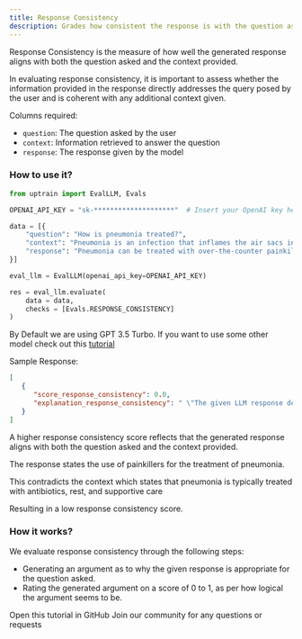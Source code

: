 ```yaml
---
title: Response Consistency
description: Grades how consistent the response is with the question asked as well as with the context provided.
---
```


Response Consistency is the measure of how well the generated response aligns with both the question asked and the context provided. 

In evaluating response consistency, it is important to assess whether the information provided in the response directly addresses the query posed by the user and is coherent with any additional context given.

Columns required:
- `question`: The question asked by the user
- `context`: Information retrieved to answer the question
- `response`: The response given by the model

### How to use it?

```python
from uptrain import EvalLLM, Evals

OPENAI_API_KEY = "sk-********************"  # Insert your OpenAI key here

data = [{
    "question": "How is pneumonia treated?",
    "context": "Pneumonia is an infection that inflames the air sacs in one or both lungs. It is typically treated with antibiotics, rest, and supportive care. The choice of antibiotics depends on the type of pneumonia and its severity."
    "response": "Pneumonia can be treated with over-the-counter painkillers, and rest is not necessary for recovery."
}]

eval_llm = EvalLLM(openai_api_key=OPENAI_API_KEY)

res = eval_llm.evaluate(
    data = data,
    checks = [Evals.RESPONSE_CONSISTENCY]
)
```
<Info>By Default we are using GPT 3.5 Turbo. If you want to use some other model check out this [tutorial](https://github.com/uptrain-ai/uptrain/blob/main/examples/open_source_evaluator_tutorial.ipynb)</Info>

Sample Response:
```json
[
   {
      "score_response_consistency": 0.0,
      "explanation_response_consistency": " \"The given LLM response doesn't answer the user query at all because it fails to provide any information on how pneumonia is actually treated. The response only mentions over-the-counter painkillers and dismisses the need for rest, which is not a comprehensive or accurate representation of pneumonia treatment. The user will be highly dissatisfied with this answer as it lacks crucial information on antibiotics, hospitalization, oxygen therapy, and other essential treatments for pneumonia.\"\n"
   }
]

```
<Note>A higher response consistency score reflects that the generated response aligns with both the question asked and the context provided.</Note>

The response states the use of painkillers for the treatment of pneumonia.

This contradicts the context which states that pneumonia is typically treated with antibiotics, rest, and supportive care

Resulting in a low response consistency score.

### How it works?

We evaluate response consistency through the following steps:

* Generating an argument as to why the given response is appropriate for the question asked. 
* Rating the generated argument on a score of 0 to 1, as per how logical the argument seems to be.

<CardGroup cols={2}>
  <Card
    title="Tutorial"
    href="https://github.com/uptrain-ai/uptrain/blob/main/examples/checks/response_quality/consistency.ipynb"
    icon="github"
    color="#808080"
  >
    Open this tutorial in GitHub
  </Card>
  <Card
    title="Have Questions?"
    href="https://join.slack.com/t/uptraincommunity/shared_invite/zt-1yih3aojn-CEoR_gAh6PDSknhFmuaJeg"
    icon="slack"
    color="#808080"
  >
    Join our community for any questions or requests
  </Card>
</CardGroup>